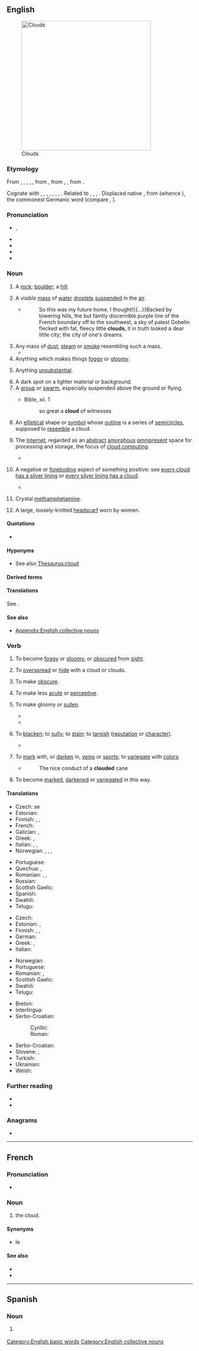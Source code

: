 {{also|Cloud}}
==English==
[[Image:Anvil shaped cumulus panorama edit.jpg|thumb|right|350px|Clouds]]

===Etymology===
From {{inh|en|enm|cloud}}, {{m|enm|cloude}}, {{m|enm|clod}}, {{m|enm|clud}}, {{m|enm|clude}}, from {{inh|en|ang|clūd|t=mass of stone, rock, boulder, hill}}, from {{inh|en|gem-pro|*klūtaz}}, {{m|gem-pro|*klutaz|t=lump, mass, conglomeration}}, from {{der|en|ine-pro|*gel-|t=to ball up, clench}}.

Cognate with {{cog|sco|clood}}, {{m|sco|clud||cloud}}, {{cog|nl|kluit||lump, mass, clod}}, {{cog|nds-de|Kluute|Kluut, Kluute|lump, mass, ball}}, {{cog|de|Kloß||lump, ball, dumpling}}, {{cog|da|klode||sphere, orb, planet}}, {{cog|sv|klot||sphere, orb, ball, globe}}, {{cog|is|klót||knob on a sword's hilt}}. Related to {{cog|en|clod}}, {{m|en|clot}}, {{m|en|clump}}, {{m|en|club}}. Displaced native {{cog|enm|wolken}}, {{m|enm|wolkne}} from {{cog|ang|wolcen}} (whence {{m|en|welkin}}), the commonest Germanic word (compare {{cog|nl|wolk}}, {{cog|de|Wolke}}).

===Pronunciation===
* {{a|RP|GA}} {{enPR|kloud}}, {{IPA|en|/klaʊd/}}
* {{audio|en|en-us-cloud.ogg|Audio (US)}}
* {{audio|en|En-uk-cloud.ogg|Audio (UK)}}
* {{audio|en|LL-Q1860 (eng)-Back ache-cloud.wav|Audio}}
* {{rhymes|en|aʊd}}

===Noun===
{{en-noun}}

# {{lb|en|obsolete}} A [[rock]]; [[boulder]]; a [[hill]].
# A visible [[mass]] of [[water]] [[droplets]] [[suspended]] in the [[air]].
#* {{RQ:Frgsn Zlnstn|IV}}
#*: So this was my future home, I thought!{{...}}Backed by towering hills, the but faintly discernible purple line of the French boundary off to the southwest, a sky of palest Gobelin flecked with fat, fleecy little '''clouds''', it in truth looked a dear little city; the city of one's dreams.
# Any mass of [[dust]], [[steam]] or [[smoke]] resembling such a mass.
#* {{quote-journal|en|date=2013-06-29|volume=407|issue=8842|page=29|magazine={{w|The Economist}}| title=[http://www.economist.com/news/asia/21580154-forest-fires-bring-record-levels-air-pollution-and-end-not-sight-unspontaneous Unspontaneous combustion]| passage=Since the mid-1980s, when Indonesia first began to clear its bountiful forests on an industrial scale in favour of lucrative palm-oil plantations, “haze” has become an almost annual occurrence in South-East Asia. The cheapest way to clear logged woodland is to burn it, producing an acrid '''cloud''' of foul white smoke that, carried by the wind, can cover hundreds, or even thousands, of square miles.}}
# Anything which makes things [[foggy]] or [[gloomy]].
# {{lb|en|figurative}} Anything [[unsubstantial]].
# A dark spot on a lighter material or background.
# A [[group]] or [[swarm]], especially suspended above the ground or flying.
#: {{ux|en|He opened the door and was greeted by a '''cloud''' of bats.}}
#* Bible, {{w|Epistle to the Hebrews|Hebrews}} xii. 1
#*: so great a '''cloud''' of witnesses
# An [[elliptical]] shape or [[symbol]] whose [[outline]] is a series of [[semicircle]]s, supposed to [[resemble]] a cloud.
#: {{ux|en|The comic-book character's thoughts appeared in a '''cloud''' above his head.}}
# {{lb|en|computing|with "the"}} The [[Internet]], regarded as an [[abstract]] [[amorphous]] [[omnipresent]] space for processing and storage, the focus of [[cloud computing]].
#* {{quote-journal|en|date=2013-06-14|author={{w|Jonathan Freedland}}| volume=189| issue=1| page=18| magazine={{w|The Guardian Weekly}}| title=[http://www.guardian.co.uk/commentisfree/2013/jun/07/obama-apple-google-facebook-tainted-prism Obama's once hip brand is now tainted]| passage=Now we are liberal with our innermost secrets, spraying them into the public ether with a generosity our forebears could not have imagined. Where we once sent love letters in a sealed envelope, or stuck photographs of our children in a family album, now such private material is despatched to servers and '''clouds''' operated by people we don't know and will never meet.}}
# {{lb|en|figuratively}} A negative or [[foreboding]] aspect of something positive: see [[every cloud has a silver lining]] or [[every silver lining has a cloud]].
#* {{quote-journal|en|date=January 25, 2011| author=Phil McNulty| work=BBC| title=[http://news.bbc.co.uk/sport2/hi/football/eng_prem/9371173.stm Blackpool 2-3 Man Utd]| passage=The only '''cloud''' on their night was that injury to Rafael, who was followed off the pitch by his anxious brother Fabio as he was stretchered away down the tunnel.}}
# {{lb|en|slang}} Crystal [[methamphetamine]].
# A large, loosely-knitted [[headscarf]] worn by women.

====Quotations====
* {{seeCites|en}}

====Hyponyms====
* See also [[Thesaurus:cloud]]

{{col4|en
|anvil cloud
|brain cloud
|funnel cloud
|mammatus cloud
|molecular cloud
|mushroom cloud
|Oort cloud
|point cloud
|rain cloud
|star cloud
|tag cloud
|Magellanic Cloud
|thundercloud
}}

====Derived terms====
{{der4|en|title=Terms derived from ''cloud''|cloud bank|cloud base|cloud chamber|cloud computing|cloud cover|cloud-headed|cloud mass|cloud nine|cloud nine|cloud number nine|cloud of title|cloud on title|cloud storage|cloud street|cloudburst|cloud-first|cloud forest|cloud-free|cloudiness|cloudish|cloudless|cloudlet|cloudlike|cloudling|cloudly|cloud-ridden|cloudy|every cloud has a silver lining|have one's head in the clouds|Land of the Long White Cloud|thundercloud|White Cloud|word cloud}}

====Translations====
See {{section link|cloud/translations#Noun}}.

====See also====
* [[Appendix:English collective nouns]]

===Verb===
{{en-verb}}

# {{lb|en|intransitive}} To become [[foggy]] or [[gloomy]], or [[obscure]]d from [[sight]].
#: {{ux|en|The glass '''clouds''' when you breathe on it.}}
# {{lb|en|transitive}} To [[overspread]] or [[hide]] with a cloud or clouds.
#: {{ux|en|The sky is '''clouded'''.}}
# {{lb|en|transitive}} To make [[obscure]].
#: {{ux|en|All this talk about human rights is '''clouding''' the real issue.}}
# {{lb|en|transitive}} To make less [[acute]] or [[perceptive]].
#: {{ux|en|Your emotions are '''clouding''' your judgement.}}
#: {{ux|en|The tears began to well up and '''cloud''' my vision.}}
# {{lb|en|transitive}} To make gloomy or [[sullen]].
#*{{RQ:Shakespeare Richard 2|III|ii|passage=One day too late, I fear me, noble lord, / Hath '''clouded''' all thy happy days on earth.}}
#* {{RQ:Milton PL|book=5|passage=Be not disheartened, then, nor '''cloud''' those looks.}}
# {{lb|en|transitive}} To [[blacken]]; to [[sully]]; to [[stain]]; to [[tarnish]] ([[reputation]] or [[character]]).
#*{{RQ:Shakespeare Winter|I|ii|passage=I would not be a stander-by to hear / My sovereign mistress '''clouded''' so, without / My present vengeance taken.}}
# {{lb|en|transitive}} To [[mark]] with, or [[darken]] in, [[vein]]s or [[sport]]s; to [[variegate]] with [[color]]s.
#: {{ux|en|to '''cloud''' yarn}}
#* {{rfdatek|en|Alexander Pope}}
#*: The nice conduct of a '''clouded''' cane
# {{lb|en|intransitive}} To become [[marked]], [[darkened]] or [[variegated]] in this way.

====Translations====
{{trans-top|to become foggy or gloomy, to become obscured from sight}}
* Czech: {{t|cs|zatemnit}} se
* Estonian: {{t|et|pilvinema}}
* Finnish: {{t+|fi|samentua}}, {{t+|fi|sumentua}}, {{t+|fi|huurtua}}
* French: {{t+|fr|s'obscurcir}}
* Galician: {{t|gl|empanar}}, {{t+|gl|nubrar}}
* Greek: {{t+|el|συννεφιάζω|sc=Grek}}, {{t+|el|βουρκώνω|sc=Grek}}
* Italian: {{t|it|annuvolarsi}}, {{t+|it|oscurare}}, {{t+|it|annebbiare}}
* Norwegian: {{t|no|skye}}, {{t|no|overskye}}, {{t|no|formørke}}, {{t|no|fordunkle}}
{{trans-mid}}
* Portuguese: {{t|pt|enevoar}}
* Quechua: {{t|qu|ayphayay}}, {{t|qu|phuyuy}}
* Romanian: {{t+|ro|înnora}}, {{t+|ro|înnegura}}, {{t+|ro|întuneca}}
* Russian: {{t+|ru|затуманиться|pf}}
* Scottish Gaelic: {{t|gd|neulaich}}
* Spanish: {{t+|es|nublar}}
* Swahili: {{t+|sw|wingu}}
* Telugu: {{t|te|మంచుతెర|sc=Telu}}
{{trans-bottom}}

{{trans-top|to make obscure (e.g. to cloud the issue)}}
* Czech: {{t|cs|zatemnit}}
* Estonian: {{t|et|ähmastama}}, {{t+|et|varjutama}}
* Finnish: {{t+|fi|sumentaa}}, {{t+|fi|sumentaa}}, {{t|fi|hämärtää}}
* German: {{t+|de|verschleiern}}
* Greek: {{t+|el|θολώνω|sc=Grek}}, {{t+|el|σκιάζω|sc=Grek}}
* Italian: {{t+|it|oscurare}}
{{trans-mid}}
* Norwegian: {{t|no|fordunkle}}
* Portuguese: {{t+|pt|obscurecer}}
* Romanian: {{t+|ro|înnora}}, {{t+|ro|întuneca}}
* Scottish Gaelic: {{t|gd|falaich}}
* Swahili: {{t+|sw|wingu}}
* Telugu: {{t|te|మబ్బుకమ్ముట|sc=Telu}}
{{trans-bottom}}

{{checktrans-top}}
* Breton: {{t-check|br|koumoulañ}}
* Interlingua: {{t-check|ia|obnubilar|alt=obnubilar se}} <!-- was "[[obnubilar]] se" - assumed inflected form or vocalised spelling; please verify if linking is acceptable. see [[User:Kephir/gadgets/xte#Translation_fixing]] -->
* Serbo-Croatian:
*: Cyrillic: {{t-check|sh|наоблачити|sc=Cyrl}}
*: Roman: {{t+check|sh|naoblačiti}}
{{trans-mid}}
* Serbo-Croatian: {{t+check|sh|naoblačiti}}
* Slovene: {{t-check|sl|pooblačiti se}}, {{t-check|sl|zatemniti}}
* Turkish: {{t+check|tr|bulutlanmak}}
* Ukrainian: {{t-check|uk|затьмарити|sc=Cyrl}}
* Welsh: {{t+check|cy|cymylu}}
{{trans-bottom}}

===Further reading===
* {{pedia}}
* {{comcatlite|clouds}}

===Anagrams===
* {{anagrams|en|a=cdlou|could|culdo-}}

[[Category:English basic words]]
[[Category:English collective nouns]]
{{topics|en|Atmospheric phenomena}}

----

==French==

===Pronunciation===
* {{audio|fr|LL-Q150 (fra)-Exilexi-cloud.wav|Audio}}

===Noun===
{{fr-noun|m|-}}

# {{lb|fr|computing|Anglicism|with '''le'''}} the cloud.

====Synonyms====
* le {{l|fr|nuage}}

====See also====
* {{l|fr|informatique en nuage}}
* {{l|fr|infonuagique}}

----

==Spanish==

===Noun===
{{es-noun|m|clouds}}

# {{lb|es|computing}} {{l|en|cloud}}
